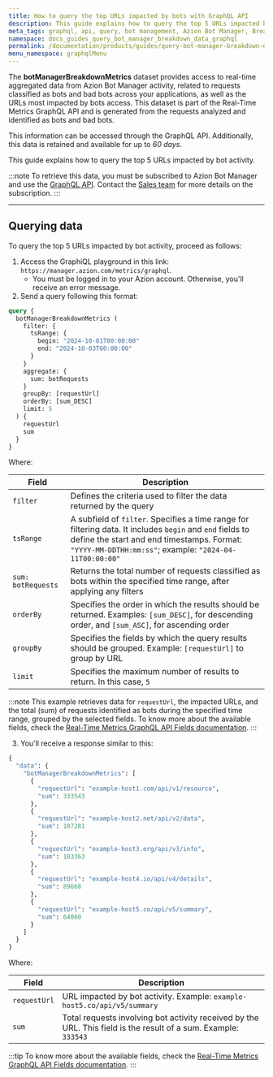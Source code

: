 ```yaml
---
title: How to query the top URLs impacted by bots with GraphQL API
description: This guide explains how to query the top 5 URLs impacted by bot activity using the GraphiQL playground and the botManagerBreakdownMetrics dataset.
meta_tags: graphql, api, query, bot management, Azion Bot Manager, Breakdown
namespace: docs_guides_query_bot_manager_breakdown_data_graphql
permalink: /documentation/products/guides/query-bot-manager-breakdown-data-with-graphql/
menu_namespace: graphqlMenu
---
```


The **botManagerBreakdownMetrics** dataset provides access to real-time aggregated data from Azion Bot Manager activity, related to requests classified as bots and bad bots across your applications, as well as the URLs most impacted by bots access. This dataset is part of the Real-Time Metrics GraphQL API and is generated from the requests analyzed and identified as bots and bad bots.

This information can be accessed through the GraphQL API. Additionally, this data is retained and available for up to *60 days*.

This guide explains how to query the top 5 URLs impacted by bot activity.

:::note
To retrieve this data, you must be subscribed to Azion Bot Manager and use the [GraphQL API](/en/documentation/devtools/graphql-api/overview/). Contact the [Sales team](https://www.azion.com/en/contact-sales/) for more details on the subscription.
:::

---

## Querying data

To query the top 5 URLs impacted by bot activity, proceed as follows:

1. Access the GraphiQL playground in this link: `https://manager.azion.com/metrics/graphql`.
    - You must be logged in to your Azion account. Otherwise, you'll receive an error message.
2. Send a query following this format:

```graphql
query {
  botManagerBreakdownMetrics (
    filter: {
      tsRange: {
        begin: "2024-10-01T00:00:00"
        end: "2024-10-03T00:00:00"
      }
    }
    aggregate: {
      sum: botRequests
    }
    groupBy: [requestUrl]
    orderBy: [sum_DESC]
    limit: 5
  ) {
    requestUrl
    sum
  }
}
```

Where:

| Field | Description |
|----------|----------|
| `filter` | Defines the criteria used to filter the data returned by the query |
| `tsRange` | A subfield of `filter`. Specifies a time range for filtering data. It includes `begin` and `end` fields to define the start and end timestamps. Format: `"YYYY-MM-DDTHH:mm:ss"`; example: `"2024-04-11T00:00:00"` |
| `sum: botRequests` | Returns the total number of requests classified as bots within the specified time range, after applying any filters |
| `orderBy` | Specifies the order in which the results should be returned. Examples: `[sum_DESC]`, for descending order, and `[sum_ASC]`, for ascending order |
| `groupBy` | Specifies the fields by which the query results should be grouped. Example: `[requestUrl]` to group by URL |
| `limit` | Specifies the maximum number of results to return. In this case, `5` |

:::note
This example retrieves data for `requestUrl`, the impacted URLs, and the total (sum) of requests identified as bots during the specified time range, grouped by the selected fields. To know more about the available fields, check the [Real-Time Metrics GraphQL API Fields documentation](/en/documentation/devtools/graphql-api/features/gql-real-time-metrics-fields/).
:::

3. You'll receive a response similar to this: 

```graphql
{
  "data": {
    "botManagerBreakdownMetrics": [
      {
        "requestUrl": "example-host1.com/api/v1/resource",
        "sum": 333543
      },
      {
        "requestUrl": "example-host2.net/api/v2/data",
        "sum": 107281
      },
      {
        "requestUrl": "example-host3.org/api/v3/info",
        "sum": 103363
      },
      {
        "requestUrl": "example-host4.io/api/v4/details",
        "sum": 89668
      },
      {
        "requestUrl": "example-host5.co/api/v5/summary",
        "sum": 64060
      }
    ]
  }
}
```

Where: 

| Field | Description |
|----------|----------|
| `requestUrl` | URL impacted by bot activity. Example: `example-host5.co/api/v5/summary` |
| `sum` | Total requests involving bot activity received by the URL. This field is the result of a sum. Example: `333543` |

:::tip
To know more about the available fields, check the [Real-Time Metrics GraphQL API Fields documentation](/en/documentation/devtools/graphql-api/features/gql-real-time-metrics-fields/).
:::